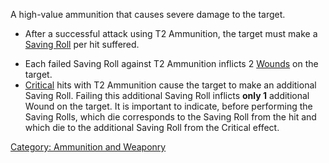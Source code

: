 {{n5-section-ammo-and-weaponry}}


A high-value ammunition that causes severe damage to the target.

{{css_skillbox |black| T2 AMMUNITION }}
{{roll}}
* After a successful attack using T2 Ammunition, the target must make a [[Saving Roll]] per hit suffered.
{{effects}}
* Each failed Saving Roll against T2 Ammunition inflicts 2 [[Wound]]s on the target.
* [[Critical]] hits with T2 Ammunition cause the target to make an additional Saving Roll. Failing this additional Saving Roll inflicts '''only 1''' additional Wound on the target. It is important to indicate, before performing the Saving Rolls, which die corresponds to the Saving Roll from the hit and which die to the additional Saving Roll from the Critical effect.
{{css_skillbox-end}}




[[Category: Ammunition and Weaponry]]